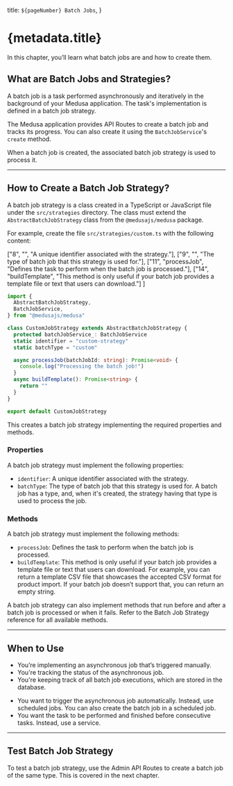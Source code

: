   title: `${pageNumber} Batch Jobs`,
}

# {metadata.title}

In this chapter, you’ll learn what batch jobs are and how to create them.

## What are Batch Jobs and Strategies?

A batch job is a task performed asynchronously and iteratively in the background of your Medusa application. The task's implementation is defined in a batch job strategy.

The Medusa application provides API Routes to create a batch job and tracks its progress. You can also create it using the `BatchJobService`'s `create` method.

When a batch job is created, the associated batch job strategy is used to process it.

---

## How to Create a Batch Job Strategy?

A batch job strategy is a class created in a TypeScript or JavaScript file under the `src/strategies` directory. The class must extend the `AbstractBatchJobStrategy` class from the `@medusajs/medusa` package.

For example, create the file `src/strategies/custom.ts` with the following content:

  ["8", "", "A unique identifier associated with the strategy."],
  ["9", "", "The type of batch job that this strategy is used for."],
  ["11", "processJob", "Defines the task to perform when the batch job is processed."],
  ["14", "buildTemplate", "This method is only useful if your batch job provides a template file or text that users can download."]
]

```ts title="src/strategies/custom.ts" highlights={highlights}
import {
  AbstractBatchJobStrategy,
  BatchJobService,
} from "@medusajs/medusa"

class CustomJobStrategy extends AbstractBatchJobStrategy {
  protected batchJobService_: BatchJobService
  static identifier = "custom-strategy"
  static batchType = "custom"

  async processJob(batchJobId: string): Promise<void> {
    console.log("Processing the batch job!")
  }
  async buildTemplate(): Promise<string> {
    return ""
  }
}

export default CustomJobStrategy
```

This creates a batch job strategy implementing the required properties and methods.

### Properties

A batch job strategy must implement the following properties:

- `identifier`: A unique identifier associated with the strategy.
- `batchType`: The type of batch job that this strategy is used for. A batch job has a type, and, when it's created, the strategy having that type is used to process the job.

### Methods

A batch job strategy must implement the following methods:

- `processJob`: Defines the task to perform when the batch job is processed.
- `buildTemplate`: This method is only useful if your batch job provides a template file or text that users can download. For example, you can return a template CSV file that showcases the accepted CSV format for product import. If your batch job doesn’t support that, you can return an empty string.

A batch job strategy can also implement methods that run before and after a batch job is processed or when it fails. Refer to the Batch Job Strategy reference for all available methods.

---

## When to Use

<Note title="Use batch jobs when" type="success">

- You’re implementing an asynchronous job that’s triggered manually.
- You're tracking the status of the asynchronous job.
- You're keeping track of all batch job executions, which are stored in the database.

</Note>

<Note title="Don’t use batch jobs if" type="error">

- You want to trigger the asynchronous job automatically. Instead, use scheduled jobs. You can also create the batch job in a scheduled job.
- You want the task to be performed and finished before consecutive tasks. Instead, use a service.

</Note>

---

## Test Batch Job Strategy

To test a batch job strategy, use the Admin API Routes to create a batch job of the same type. This is covered in the next chapter.